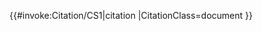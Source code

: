 <includeonly>{{#invoke:Citation/CS1|citation
|CitationClass=document
}}</includeonly><noinclude>
{{documentation}}
</noinclude>